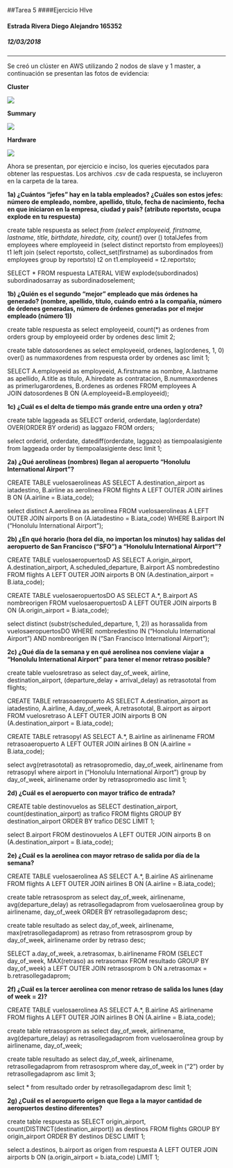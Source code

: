 ##Tarea 5
####Ejercicio HIve  

#### Estrada Rivera Diego Alejandro 165352  
##### 12/03/2018

-------------------------------------------------


Se creó un clúster en AWS utilizando 2 nodos de slave y 1 master, a continuación se presentan las fotos de evidencia:

**Cluster**  

![](cluster.png)

**Summary**  

![](cluster_sum.png)

**Hardware**  

![](cluster_hardware.png)  

Ahora se presentan, por ejercicio e inciso, los queries ejecutados para obtener las respuestas. Los archivos .csv de cada respuesta, se incluyeron en la carpeta de la tarea.

**1a)  ¿Cuántos "jefes" hay en la tabla empleados? ¿Cuáles son estos jefes: número de empleado, nombre, apellido, título, fecha de nacimiento, fecha en que iniciaron en la empresa, ciudad y país? (atributo reportsto, ocupa explode en tu respuesta)**  

create table respuesta as 
select *
from 
    (select employeeid, firstname, lastname, title, birthdate, hiredate, city, count(*) over () totalJefes 
from employees where employeeid
in (select distinct reportsto from employees)) t1
left join (select reportsto, collect_set(firstname) as subordinados from employees group by reportsto) t2 
on  t1.employeeid = t2.reportsto;


SELECT * FROM respuesta 
LATERAL VIEW explode(subordinados) subordinadosarray as subordinadoselement;

**1b) ¿Quién es el segundo "mejor" empleado que más órdenes ha generado? (nombre, apellido, título, cuándo entró a la compañía, número de órdenes generadas, número de órdenes generadas por el mejor empleado (número 1))**  

create table respuesta as select employeeid, count(*) as ordenes from orders 
group by employeeid order by ordenes desc limit 2;

create table datosordenes as select employeeid, ordenes, lag(ordenes, 1, 0) over() as nummaxordenes 
from respuesta order by ordenes asc limit 1;

SELECT A.employeeid as employeeid, A.firstname as nombre, A.lastname as apellido, A.title as titulo, A.hiredate as contratacion, B.nummaxordenes as primerlugarordenes, B.ordenes as ordenes 
FROM employees A  
JOIN datosordenes B 
ON (A.employeeid=B.employeeid);

**1c) ¿Cuál es el delta de tiempo más grande entre una orden y otra?**  

create table laggeada as SELECT orderid, orderdate, lag(orderdate) OVER(ORDER BY orderid) as laggazo FROM orders;

select orderid, orderdate, datediff(orderdate, laggazo) as tiempoalasigiente from laggeada order by tiempoalasigiente desc limit 1;

**2a) ¿Qué aerolíneas (nombres) llegan al aeropuerto "Honolulu International Airport"?**  

CREATE TABLE vuelosaerolineas AS SELECT A.destination_airport as iatadestino, B.airline as aerolinea
FROM flights A
LEFT OUTER JOIN airlines B ON (A.airline = B.iata_code);

select distinct A.aerolinea as aerolinea FROM vuelosaerolineas A 
LEFT OUTER JOIN airports B 
on (A.iatadestino = B.iata_code) 
WHERE B.airport IN ("Honolulu International Airport");

**2b) ¿En qué horario (hora del día, no importan los minutos) hay salidas del aeropuerto de San Francisco ("SFO") a "Honolulu International Airport"?**  

CREATE TABLE vuelosaeropuertosD AS 
SELECT A.origin_airport, A.destination_airport, A.scheduled_departure, B.airport AS nombredestino
FROM flights A
LEFT OUTER JOIN airports B ON (A.destination_airport = B.iata_code);

CREATE TABLE vuelosaeropuertosDO AS 
SELECT A.*, B.airport AS nombreorigen
FROM vuelosaeropuertosD A
LEFT OUTER JOIN airports B ON (A.origin_airport = B.iata_code);

select distinct (substr(scheduled_departure, 1, 2)) as horassalida from vuelosaeropuertosDO 
WHERE nombredestino IN ("Honolulu International Airport") 
AND nombreorigen IN ("San Francisco International Airport");  

**2c) ¿Qué día de la semana y en qué aerolínea nos conviene viajar a "Honolulu International Airport" para tener el menor retraso posible?**  

create table vuelosretraso as select day_of_week, airline, destination_airport, (departure_delay + arrival_delay) as retrasototal from flights;

CREATE TABLE retrasoaeropuerto AS SELECT A.destination_airport as iatadestino, A.airline, A.day_of_week, A.retrasototal, B.airport as airport
FROM vuelosretraso A
LEFT OUTER JOIN airports B ON (A.destination_airport = B.iata_code);

CREATE TABLE retrasopyl AS SELECT A.*, B.airline as airlinename 
FROM retrasoaeropuerto A
LEFT OUTER JOIN airlines B ON (A.airline = B.iata_code);

select avg(retrasototal) as retrasopromedio, day_of_week, airlinename 
from retrasopyl
where airport in ("Honolulu International Airport")
group by day_of_week, airlinename
order by retrasopromedio asc
limit 1;  

**2d) ¿Cuál es el aeropuerto con mayor tráfico de entrada?**  

CREATE table destinovuelos as 
SELECT destination_airport, count(destination_airport) as trafico FROM flights
GROUP BY destination_airport
ORDER BY trafico DESC
LIMIT 1;

select B.airport FROM destinovuelos A 
LEFT OUTER JOIN airports B 
on (A.destination_airport = B.iata_code);  

**2e) ¿Cuál es la aerolínea con mayor retraso de salida por día de la semana?**  

CREATE TABLE vuelosaerolinea AS 
SELECT A.*, B.airline AS airlinename 
FROM flights A
LEFT OUTER JOIN airlines B ON (A.airline = B.iata_code);

create table retrasosprom as
select day_of_week, airlinename, avg(departure_delay) as retrasollegadaprom 
from vuelosaerolinea
group by airlinename, day_of_week
ORDER BY retrasollegadaprom desc;

create table resultado as 
select day_of_week, airlinename, max(retrasollegadaprom) as retraso 
from retrasosprom
group by day_of_week, airlinename
order by retraso desc;

SELECT a.day_of_week, a.retrasomax, b.airlinename FROM
(SELECT day_of_week, MAX(retraso) as retrasomax FROM resultado
GROUP BY day_of_week) a
LEFT OUTER JOIN
retrasosprom b ON
a.retrasomax = b.retrasollegadaprom;

**2f) ¿Cuál es la tercer aerolínea con menor retraso de salida los lunes (day of week = 2)?**  

CREATE TABLE vuelosaerolinea AS 
SELECT A.*, B.airline AS airlinename 
FROM flights A
LEFT OUTER JOIN airlines B ON (A.airline = B.iata_code);

create table retrasosprom as
select day_of_week, airlinename, avg(departure_delay) as retrasollegadaprom 
from vuelosaerolinea
group by airlinename, day_of_week;

create table resultado as 
select day_of_week, airlinename, retrasollegadaprom 
from retrasosprom
where day_of_week in ("2")
order by retrasollegadaprom asc
limit 3;

select * 
from resultado
order by retrasollegadaprom desc
limit 1;  

**2g) ¿Cuál es el aeropuerto origen que llega a la mayor cantidad de aeropuertos destino diferentes?**  

create table respuesta as
SELECT origin_airport, count(DISTINCT(destination_airport)) as destinos FROM flights
GROUP BY origin_airport
ORDER BY destinos DESC
LIMIT 1;

select a.destinos, b.airport as origen 
from respuesta A
LEFT OUTER JOIN
airports b
ON (a.origin_airport = b.iata_code)
LIMIT 1;  